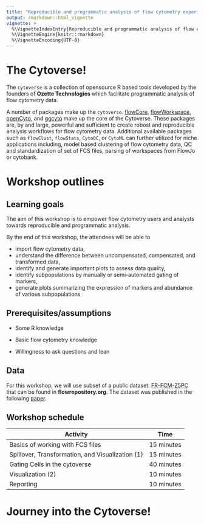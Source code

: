 ```yaml
---
title: "Reproducible and programmatic analysis of flow cytometry experiments with the cytoverse"
output: rmarkdown::html_vignette
vignette: >
  %\VignetteIndexEntry{Reproducible and programmatic analysis of flow cytometry experiments with the cytoverse}
  %\VignetteEngine{knitr::rmarkdown}
  %\VignetteEncoding{UTF-8}
---
```


# The Cytoverse!

The `cytoverse` is a collection of opensource R based tools developed by the founders of **Ozette Technologies** which facilitate programmatic analysis of flow cytometry data.

A number of packages make up the `cytoverse`. [flowCore](https://bioconductor.org/packages/release/bioc/html/flowCore.html), [flowWorkspace](https://www.bioconductor.org/packages/release/bioc/html/flowWorkspace.html), [openCyto](https://bioconductor.org/packages/release/bioc/html/openCyto.html), and [ggcyto](https://www.bioconductor.org/packages/release/bioc/html/ggcyto.html) make up the core of the Cytoverse. These packages are, by and large, powerful and sufficient to create robost and reproducible analysis workflows for flow cytometry data. Additional available packages such as `flowClust`, `flowStats`, `CytoQC`, or `CytoML` can further utilized for niche applications including, model based clustering of flow cytometry data, QC and standardization of set of FCS files, parsing of workspaces from FlowJo or cytobank.

# Workshop outlines

## Learning goals

The aim of this workshop is to empower flow cytometry users and analysts towards reproducible and programmatic analysis.

By the end of this workshop, the attendees will be able to

-   import flow cytometry data,
-   understand the difference between uncompensated, compensated, and transformed data,
-   identify and generate important plots to assess data quality,
-   identify subpopulations by manually or semi-automated gating of markers,
-   generate plots summarizing the expression of markers and abundance of various subpopulations

## Prerequisites/assumptions

-   Some R knowledge

-   Basic flow cytometry knowledge

-   Willingness to ask questions and lean

## Data

For this workshop, we will use subset of a public dataset: [FR-FCM-Z5PC](https://flowrepository.org/public_experiment_representations/5932) that can be found in **flowrepository.org**. The dataset was published in the following [paper](https://doi.org/10.1038/s41467-022-34638-2).

## Workshop schedule

| Activity                                         | Time       |
|--------------------------------------------------|------------|
| Basics of working with FCS files                 | 15 minutes |
| Spillover, Transformation, and Visualization (1) | 15 minutes |
| Gating Cells in the cytoverse                    | 40 minutes |
| Visualization (2)                                | 10 minutes |
| Reporting                                        | 10 minutes |

# Journey into the Cytoverse!
